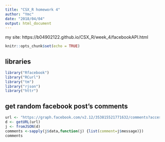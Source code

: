 ```yaml
---
title: "CSX_R homework 4"
author: "Ymc"
date: "2018/04/04"
output: html_document
---
```

my site: https://b04902122.github.io/CSX_R/week_4/facebookAPI.html
  
  ```r
knitr::opts_chunk$set(echo = TRUE)
```

## libraries

```r
library("Rfacebook")
library("RCurl")
library("tm")
library("rjson")
library("httr")
```

## get random facebook post's comments
```r
url <- "https://graph.facebook.com/v2.12/353815521771632/comments?access_token=EAACEdEose0cBABe81zAzppjKdF1Blxwr4l7sMsB1baz0zWs9pSgumZAfT9nsCDlJxm3ySrmQrjoZA8OT4kjeIhG5pnRDbFkfylqre6LguQHn9RFmuJxJTTrLP4PVr31ZCSvbkKuAvzkpLOToykjtIgslozyZAZA6kw8XTBtdzFneiQpkeFL1xAV0XBO6wRNtKfelToDE1sgZDZD&pretty=0&limit=25&after=WTI5dGJXVnVkRjlqZAFhKemIzSTZANelUwT0RFeU1Ua3hOamN4T1RZAMU9qRTFNakkxT0RrME5EZAz0ZD"
d <- getURL(url)
j <- fromJSON(d)
comments <-sapply(j$data,function(j) {list(comment=j$message)})
comments
```
